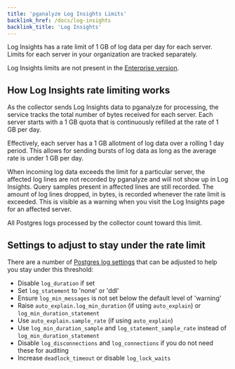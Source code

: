 ```yaml
---
title: 'pganalyze Log Insights Limits'
backlink_href: /docs/log-insights
backlink_title: 'Log Insights'
---
```


Log Insights has a rate limit of 1 GB of log data per day for each server. Limits for
each server in your organization are tracked separately.

Log Insights limits are not present in the [Enterprise version](/enterprise-postgres-monitoring).


## How Log Insights rate limiting works

As the collector sends Log Insights data to pganalyze for processing, the service tracks
the total number of bytes received for each server. Each server starts with a 1 GB quota
that is continuously refilled at the rate of 1 GB per day.

Effectively, each server has a 1 GB allotment of log data over a rolling 1 day period. This
allows for sending bursts of log data as long as the average rate is under 1 GB per day.

When incoming log data exceeds the limit for a particular server, the affected log lines
are not recorded by pganalyze and will not show up in Log Insights. Query samples present
in affected lines are still recorded. The amount of log lines dropped, in bytes, is
recorded whenever the rate limit is exceeded. This is visible as a warning when you visit
the Log Insights page for an affected server.

All Postgres logs processed by the collector count toward this limit.

## Settings to adjust to stay under the rate limit

There are a number of [Postgres log settings](https://www.postgresql.org/docs/current/runtime-config-logging.html)
that can be adjusted to help you stay under this threshold:

 - Disable `log_duration` if set
 - Set `log_statement` to 'none' or 'ddl'
 - Ensure `log_min_messages` is not set below the default level of 'warning'
 - Raise `auto_explain.log_min_duration` (if using `auto_explain`) or `log_min_duration_statement`
 - Use `auto_explain.sample_rate` (if using `auto_explain`)
 - Use `log_min_duration_sample` and `log_statement_sample_rate` instead of `log_min_duration_statement`
 - Disable `log_disconnections` and `log_connections` if you do not need these for auditing
 - Increase `deadlock_timeout` or disable `log_lock_waits`

